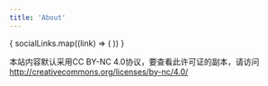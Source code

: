 ```yaml
---
title: 'About'
---
```


<div className="flex self-center mt-2 space-x-2">
    {
        socialLinks.map((link) => (
            <a href={link.url} target="_blank">
                <Icon class="w-8 h-8 hover:text-secondary transition-all" name={link.icon}/>
            </a>
        ))
    }
</div>

本站内容默认采用CC BY-NC 4.0协议，要查看此许可证的副本，请访问 http://creativecommons.org/licenses/by-nc/4.0/